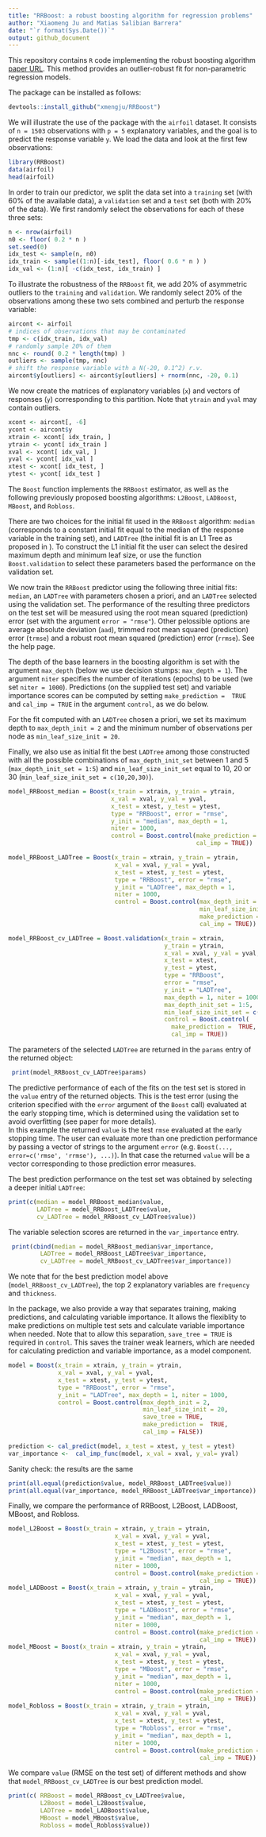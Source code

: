 ```yaml
---
title: "RRBoost: a robust boosting algorithm for regression problems"
author: "Xiaomeng Ju and Matias Salibian Barrera"
date: "`r format(Sys.Date())`"
output: github_document
---
```


This repository contains `R` code implementing the
robust boosting algorithm [paper URL](https://github.com). 
This method provides an outlier-robust 
fit for non-parametric regression models. 

The package can be installed as follows:
```r
devtools::install_github("xmengju/RRBoost")
```

We will illustrate the use of the package with the `airfoil` 
dataset. It consists of `n = 1503` observations with `p = 5`
explanatory variables, and the goal is to predict the
response variable `y`. We load the data and look at the 
first few observations:
```r
library(RRBoost)
data(airfoil)
head(airfoil)
```
In order to train our predictor, we split the data set into
a `training` set (with 60% of the available data), a
`validation` set and a `test` set (both with 20%
of the data). We first randomly select the observations
for each of these three sets:
```r
n <- nrow(airfoil) 
n0 <- floor( 0.2 * n ) 
set.seed(0)
idx_test <- sample(n, n0)
idx_train <- sample((1:n)[-idx_test], floor( 0.6 * n ) )
idx_val <- (1:n)[ -c(idx_test, idx_train) ] 
```
To illustrate the robustness of the `RRBoost` fit, we 
add 20% of asymmetric outliers to the `training` and 
`validation`. We randomly select 20% of the observations
among these two sets combined and perturb the response
variable:
```r
aircont <- airfoil
# indices of observations that may be contaminated
tmp <- c(idx_train, idx_val) 
# randomly sample 20% of them
nnc <- round( 0.2 * length(tmp) )
outliers <- sample(tmp, nnc)
# shift the response variable with a N(-20, 0.1^2) r.v.
aircont$y[outliers] <- aircont$y[outliers] + rnorm(nnc, -20, 0.1)
```
We now create the 
matrices of explanatory variables (`x`) and vectors of responses
(`y`) corresponding to this partition. Note that 
`ytrain` and `yval` may contain outliers.
```r
xcont <- aircont[, -6]
ycont <- aircont$y
xtrain <- xcont[ idx_train, ]
ytrain <- ycont[ idx_train ]
xval <- xcont[ idx_val, ]
yval <- ycont[ idx_val ]
xtest <- xcont[ idx_test, ]
ytest <- ycont[ idx_test ]
```
The `Boost` function implements the `RRBoost` estimator, as 
well as the following previously proposed boosting algorithms:
`L2Boost`, `LADBoost`, `MBoost`, and `Robloss`.  

There are two choices for the initial fit used in the `RRBoost` 
algorithm: `median` (corresponds to a constant initial fit equal
to the median of the response variable in the training set), and
`LADTree` (the initial fit is an L1 Tree as proposed in ). 
To construct the L1 initial fit the user can select the
desired maximum depth and minimum leaf size, or use 
the function `Boost.validation` to 
select these parameters based  the performance on the 
validation set.  

We now train the `RRBoost` predictor using the following three
initial fits: `median`, an `LADTree` with parameters chosen 
a priori, and an `LADTree` selected using the validation set.
The performance of the resulting three predictors on the test
set will be measured using the root mean squared (prediction) 
error (set with the argument `error = "rmse"`). Other pelossible
options are average absolute deviation (`aad`),
trimmed root mean squared (prediction) error (`trmse`) and 
a robust root mean squared (prediction) error (`rrmse`).
See the help page. 

The depth of the base learners in the boosting algorithm 
is set with the argument `max_depth` (below we use decision stumps: 
`max_depth = 1`). The argument `niter` specifies the number of
iterations (epochs) to be used (we set `niter = 1000`). 
Predictions (on the supplied test set) and variable importance
scores can be computed by setting `make_prediction =  TRUE` 
and `cal_imp = TRUE` in 
the argument `control`, as we do below. 

For the fit computed with an `LADTree` chosen a priori, 
we set its maximum depth to `max_depth_init = 2` and 
the minimum number of observations 
per node as `min_leaf_size_init = 20`. 

Finally, we also use as initial fit the best `LADTree`
among those constructed with all the possible combinations of
`max_depth_init_set` between 1 and 5 
(`max_depth_init_set = 1:5`)
and `min_leaf_size_init_set` equal to 10, 20 or 30 
(`min_leaf_size_init_set = c(10,20,30)`). 

```r
model_RRBoost_median = Boost(x_train = xtrain, y_train = ytrain, 
                             x_val = xval, y_val = yval, 
                             x_test = xtest, y_test = ytest, 
                             type = "RRBoost", error = "rmse", 
                             y_init = "median", max_depth = 1, 
                             niter = 1000, 
                             control = Boost.control(make_prediction =  TRUE,
                                                     cal_imp = TRUE))

model_RRBoost_LADTree = Boost(x_train = xtrain, y_train = ytrain, 
                              x_val = xval, y_val = yval, 
                              x_test = xtest, y_test = ytest, 
                              type = "RRBoost", error = "rmse", 
                              y_init = "LADTree", max_depth = 1, 
                              niter = 1000, 
                              control = Boost.control(max_depth_init = 2,
                                                      min_leaf_size_init = 20,
                                                      make_prediction =  TRUE,
                                                      cal_imp = TRUE))

model_RRBoost_cv_LADTree = Boost.validation(x_train = xtrain, 
                                            y_train = ytrain, 
                                            x_val = xval, y_val = yval, 
                                            x_test = xtest, 
                                            y_test = ytest, 
                                            type = "RRBoost", 
                                            error = "rmse", 
                                            y_init = "LADTree", 
                                            max_depth = 1, niter = 1000,
                                            max_depth_init_set = 1:5,
                                            min_leaf_size_init_set = c(10,20,30),
                                            control = Boost.control(
                                              make_prediction =  TRUE,
                                              cal_imp = TRUE))
```
The parameters of the selected `LADTree` are returned in the 
`params` entry of the returned object:
```r
 print(model_RRBoost_cv_LADTree$params)
```
The predictive performance of each of the fits on the 
test set is stored in the `value` entry of the returned objects. 
This is the test error (using the criterion specified with the `error`
argument of the `Boost` call) evaluated 
at the early stopping time, which is determined using the
validation set to avoid overfitting (see paper for more details).  
In this example the returned `value` 
is the test `rmse` evaluated at the early stopping time.  The user
can evaluate more than one prediction performance by passing a
vector of strings to the argument `error`
(e.g. `Boost(..., error=c('rmse', 'rrmse'), ...)`). In that case
the returned `value` will be a 
vector corresponding to those prediction error measures. 

The best prediction performance on the test set was obtained
by selecting a deeper initial `LADTree`:
```r
print(c(median = model_RRBoost_median$value, 
        LADTree = model_RRBoost_LADTree$value,
        cv_LADTree = model_RRBoost_cv_LADTree$value))
```
The variable selection scores are returned in the 
`var_importance` entry. 
```r
 print(cbind(median = model_RRBoost_median$var_importance,
         LADTree = model_RRBoost_LADTree$var_importance,
         cv_LADTree = model_RRBoost_cv_LADTree$var_importance))
```
We note that for the best prediction model above
(`model_RRBoost_cv_LADTree`), the top 2 explanatory variables are
`frequency` and `thickness`.

In the package, we also provide a way that separates training, 
making predictions, and calculating variable importance. It allows 
the flexiblity to make predictions on multiple test sets and 
calculate variable importance when needed. Note that to allow this 
separation, `save_tree = TRUE` is required in `control`. This saves 
the trainer weak learners, which are needed for calculating prediction 
and variable importance, as a model component. 
```r
model = Boost(x_train = xtrain, y_train = ytrain, 
              x_val = xval, y_val = yval, 
              x_test = xtest, y_test = ytest, 
              type = "RRBoost", error = "rmse", 
              y_init = "LADTree", max_depth = 1, niter = 1000, 
              control = Boost.control(max_depth_init = 2, 
                                      min_leaf_size_init = 20, 
                                      save_tree = TRUE, 
                                      make_prediction =  TRUE, 
                                      cal_imp = FALSE))

prediction <- cal_predict(model, x_test = xtest, y_test = ytest)
var_importance <-  cal_imp_func(model, x_val = xval, y_val= yval)
```
Sanity check: the results are the same
```r
print(all.equal(prediction$value, model_RRBoost_LADTree$value))
print(all.equal(var_importance, model_RRBoost_LADTree$var_importance))
```

Finally, we compare the performance of RRBoost, L2Boost, LADBoost, MBoost, and Robloss. 
```r
model_L2Boost = Boost(x_train = xtrain, y_train = ytrain, 
                              x_val = xval, y_val = yval, 
                              x_test = xtest, y_test = ytest, 
                              type = "L2Boost", error = "rmse", 
                              y_init = "median", max_depth = 1, 
                              niter = 1000, 
                              control = Boost.control(make_prediction =  TRUE,
                                                      cal_imp = TRUE))
model_LADBoost = Boost(x_train = xtrain, y_train = ytrain, 
                              x_val = xval, y_val = yval, 
                              x_test = xtest, y_test = ytest, 
                              type = "LADBoost", error = "rmse", 
                              y_init = "median", max_depth = 1, 
                              niter = 1000, 
                              control = Boost.control(make_prediction =  TRUE,
                                                      cal_imp = TRUE))
model_MBoost = Boost(x_train = xtrain, y_train = ytrain, 
                              x_val = xval, y_val = yval, 
                              x_test = xtest, y_test = ytest, 
                              type = "MBoost", error = "rmse", 
                              y_init = "median", max_depth = 1, 
                              niter = 1000, 
                              control = Boost.control(make_prediction =  TRUE,
                                                      cal_imp = TRUE))
model_Robloss = Boost(x_train = xtrain, y_train = ytrain, 
                              x_val = xval, y_val = yval, 
                              x_test = xtest, y_test = ytest, 
                              type = "Robloss", error = "rmse", 
                              y_init = "median", max_depth = 1, 
                              niter = 1000, 
                              control = Boost.control(make_prediction =  TRUE,
                                                      cal_imp = TRUE))
```

We compare `value` (RMSE on the test set) of different methods and show 
that `model_RRBoost_cv_LADTree` is our best prediction model. 
```r
print(c( RRBoost = model_RRBoost_cv_LADTree$value,  
         L2Boost = model_L2Boost$value, 
         LADTree = model_LADBoost$value,
         MBoost = model_MBoost$value, 
         Robloss = model_Robloss$value))
```




